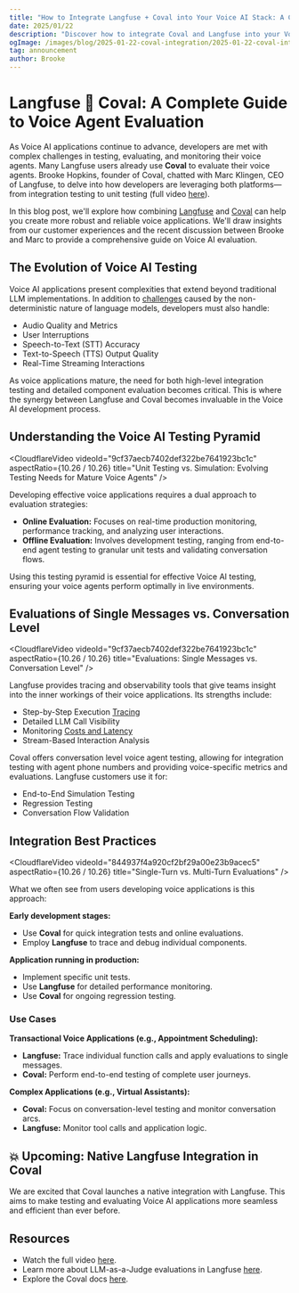```yaml
---
title: "How to Integrate Langfuse + Coval into Your Voice AI Stack: A Complete Guide to Voice Agent Evaluation"
date: 2025/01/22
description: "Discover how to integrate Coval and Langfuse into your Voice AI development workflow for comprehensive voice agent testing and optimization."
ogImage: /images/blog/2025-01-22-coval-integration/2025-01-22-coval-integration.png
tag: announcement
author: Brooke
---
```


# Langfuse 🤝 Coval: A Complete Guide to Voice Agent Evaluation

As Voice AI applications continue to advance, developers are met with complex challenges in testing, evaluating, and monitoring their voice agents. Many Langfuse users already use **Coval** to evaluate their voice agents. Brooke Hopkins, founder of Coval, chatted with Marc Klingen, CEO of Langfuse, to delve into how developers are leveraging both platforms—from integration testing to unit testing (full video [here](https://www.youtube.com/watch?v=hPrPqry1yQQ)).

In this blog post, we'll explore how combining [Langfuse](/) and [Coval](https://www.coval.dev/) can help you create more robust and reliable voice applications. We'll draw insights from our customer experiences and the recent discussion between Brooke and Marc to provide a comprehensive guide on Voice AI evaluation.

## The Evolution of Voice AI Testing

Voice AI applications present complexities that extend beyond traditional LLM implementations. In addition to [challenges](/faq/all/llm-observability) caused by the non-deterministic nature of language models, developers must also handle:

- Audio Quality and Metrics
- User Interruptions
- Speech-to-Text (STT) Accuracy
- Text-to-Speech (TTS) Output Quality
- Real-Time Streaming Interactions

As voice applications mature, the need for both high-level integration testing and detailed component evaluation becomes critical. This is where the synergy between Langfuse and Coval becomes invaluable in the Voice AI development process.

## Understanding the Voice AI Testing Pyramid

<CloudflareVideo
  videoId="9cf37aecb7402def322be7641923bc1c"
  aspectRatio={10.26 / 10.26}
  title="Unit Testing vs. Simulation: Evolving Testing Needs for Mature Voice Agents"
/>

Developing effective voice applications requires a dual approach to evaluation strategies:

- **Online Evaluation:** Focuses on real-time production monitoring, performance tracking, and analyzing user interactions.
- **Offline Evaluation:** Involves development testing, ranging from end-to-end agent testing to granular unit tests and validating conversation flows.

Using this testing pyramid is essential for effective Voice AI testing, ensuring your voice agents perform optimally in live environments.

## Evaluations of Single Messages vs. Conversation Level

<CloudflareVideo
  videoId="9cf37aecb7402def322be7641923bc1c"
  aspectRatio={10.26 / 10.26}
  title="Evaluations: Single Messages vs. Conversation Level"
/>

Langfuse provides tracing and observability tools that give teams insight into the inner workings of their voice applications. Its strengths include:

- Step-by-Step Execution [Tracing](https://langfuse.com/docs/tracing)
- Detailed LLM Call Visibility
- Monitoring [Costs and Latency](https://langfuse.com/docs/model-usage-and-cost)
- Stream-Based Interaction Analysis

Coval offers conversation level voice agent testing, allowing for integration testing with agent phone numbers and providing voice-specific metrics and evaluations. Langfuse customers use it for:

- End-to-End Simulation Testing
- Regression Testing
- Conversation Flow Validation

## Integration Best Practices

<CloudflareVideo
  videoId="844937f4a920cf2bf29a00e23b9acec5"
  aspectRatio={10.26 / 10.26}
  title="Single-Turn vs. Multi-Turn Evaluations"
/>

What we often see from users developing voice applications is this approach:

**Early development stages:**
  - Use **Coval** for quick integration tests and online evaluations.
  - Employ **Langfuse** to trace and debug individual components.

**Application running in production:**
  - Implement specific unit tests.
  - Use **Langfuse** for detailed performance monitoring.
  - Use **Coval** for ongoing regression testing.

### **Use Cases**

**Transactional Voice Applications (e.g., Appointment Scheduling):**
  - **Langfuse:** Trace individual function calls and apply evaluations to single messages.
  - **Coval:** Perform end-to-end testing of complete user journeys.

**Complex Applications (e.g., Virtual Assistants):**
  - **Coval:** Focus on conversation-level testing and monitor conversation arcs.
  - **Langfuse:** Monitor tool calls and application logic.

## 💥 Upcoming: Native Langfuse Integration in Coval

We are excited that Coval launches a native integration with Langfuse. This aims to make testing and evaluating Voice AI applications more seamless and efficient than ever before. 

## Resources

- Watch the full video [here](https://www.youtube.com/watch?v=hPrPqry1yQQ).
- Learn more about LLM-as-a-Judge evaluations in Langfuse [here](https://langfuse.com/docs/scores/model-based-evals).   
- Explore the Coval docs [here](https://docs.coval.dev/getting_started/welcome).
